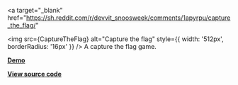 
<a
  target="_blank"
  href="https://sh.reddit.com/r/devvit_snoosweek/comments/1apyrpu/capture_the_flag/"
>
  <img
    src={CaptureTheFlag}
    alt="Capture the flag"
    style={{ width: '512px', borderRadius: '16px' }}
  />
</a>
A capture the flag game.

**[Demo](https://sh.reddit.com/r/devvit_snoosweek/comments/1apyrpu/capture_the_flag/)**

**[View source code](https://github.com/reddit/devvit/tree/main/packages/apps/capture-the-flag)**
